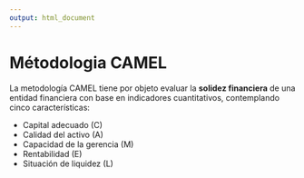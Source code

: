 ```yaml
---
output: html_document
---
```


# Métodologia CAMEL

La metodología CAMEL tiene por objeto evaluar la **solidez financiera** de una entidad financiera con base en indicadores cuantitativos, contemplando cinco características:

- Capital adecuado (C)
- Calidad del activo (A)
- Capacidad de la gerencia (M)
- Rentabilidad (E)
- Situación de liquidez (L)